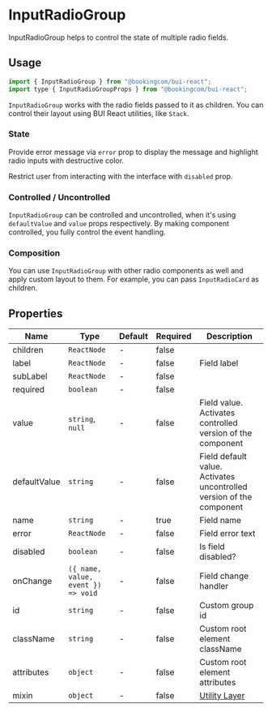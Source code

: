 # InputRadioGroup

<Featured>
  InputRadioGroup helps to control the state of multiple radio fields.
</Featured>

<Grid>
  <CrossLink
    title="InputRadioGroup"
    type="documentation"
    text="Learn more about the InputRadioGroup design anatomy and best-practices."
    section="Design documentation"
    href="https://design.booking.com/article/bui/components/elements/input-radio/#Input-radio-(group)"
    target="_blank"
  />
</Grid>

## Usage

```jsx
import { InputRadioGroup } from "@bookingcom/bui-react";
import type { InputRadioGroupProps } from "@bookingcom/bui-react";
```

`InputRadioGroup` works with the radio fields passed to it as children.
You can control their layout using BUI React utilities, like `Stack`.

<Example name="default" />

### State

Provide error message via `error` prop to display the message and highlight radio inputs with destructive color.

<Example name="error" />

Restrict user from interacting with the interface with `disabled` prop.

<Example name="disabled" />

### Controlled / Uncontrolled

`InputRadioGroup` can be controlled and uncontrolled, when it's using `defaultValue` and `value` props respectively.
By making component controlled, you fully control the event handling.

<Example name="selectedControlled" />

### Composition

You can use `InputRadioGroup` with other radio components as well and apply custom layout to them.
For example, you can pass `InputRadioCard` as children.

<Example name="card" />

## Properties

| Name         | Type                               | Default | Required | Description                                                                                                    |
| ------------ | ---------------------------------- | ------- | -------- | -------------------------------------------------------------------------------------------------------------- |
| children     | `ReactNode`                        | -       | false    |                                                                                                                |
| label        | `ReactNode`                        | -       | false    | Field label                                                                                                    |
| subLabel     | `ReactNode`                        | -       | false    |                                                                                                                |
| required     | `boolean`                          | -       | false    |                                                                                                                |
| value        | `string`, `null`                   | -       | false    | Field value. Activates controlled version of the component                                                     |
| defaultValue | `string`                           | -       | false    | Field default value. Activates uncontrolled version of the component                                           |
| name         | `string`                           | -       | true     | Field name                                                                                                     |
| error        | `ReactNode`                        | -       | false    | Field error text                                                                                               |
| disabled     | `boolean`                          | -       | false    | Is field disabled?                                                                                             |
| onChange     | `({ name, value, event }) => void` | -       | false    | Field change handler                                                                                           |
| id           | `string`                           | -       | false    | Custom group id                                                                                                |
| className    | `string`                           | -       | false    | Custom root element className                                                                                  |
| attributes   | `object`                           | -       | false    | Custom root element attributes                                                                                 |
| mixin          | `object`                           | -       | false    | [Utility Layer](?page=Getting%2520started%252FDevelopment%252FComponents&view=documentation#BUI-Utility-Layer) |
